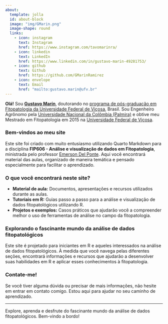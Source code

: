 ```yaml
---
about: 
  template: jolla
  id: about-block
  image: "img/GMarin.png"
  image-shape: round
  links:
    - icon: instagram
      text: Instagram
      href: https://www.instagram.com/tavomarinra/
    - icon: linkedin
      text: LinkedIn
      href: https://www.linkedin.com/in/gustavo-marin-49281753/
    - icon: github
      text: Github
      href: https://github.com/GMarinRamirez
    - icon: envelope
      text: Email
      href: "mailto:gustavo.marin@ufv.br"
---
```


::: {#about-block}
:::

**Olá!** Sou [**Gustavo Marín**](https://www.cenicafe.org/es/index.php/quienes_somos/nuestra_gente/quienes_somos_gustavo_adolfo_marin_ramirez), doutorando no [programa de pós-graduação em Fitopatologia da Universidade Federal de Viçosa](https://www.dfp.ufv.br/), Brasil. Sou Engenheiro Agrônomo pela [Universidade Nacional da Colômbia (Palmira)](https://www.palmira.unal.edu.co/) e obtive meu Mestrado em Fitopatologia em 2015 na [Universidade Federal de Viçosa](https://www.ufv.br/campus-vicosa/).

### Bem-vindos ao meu site

Este site foi criado com muito entusiasmo utilizando Quarto Markdown para a disciplina **FIP606 - Análise e visualização de dados em Fitopatologia**, ministrada pelo professor [Emerson Del Ponte](https://emersondelponte.netlify.app/). Aqui você encontrará material das aulas, organizado de maneira temática e pensado especialmente para facilitar o aprendizado.

### O que você encontrará neste site?

-   **Material de aula:** Documentos, apresentações e recursos utilizados durante as aulas.
-   **Tutoriais em R:** Guias passo a passo para a análise e visualização de dados fitopatológicos utilizando R.
-   **Projetos e exemplos:** Casos práticos que ajudarão você a compreender melhor o uso de ferramentas de análise no campo da fitopatologia.

### Explorando o fascinante mundo da análise de dados fitopatológicos

Este site é projetado para iniciantes em R e aqueles interessados na análise de dados fitopatológicos. À medida que você navega pelas diferentes seções, encontrará informações e recursos que ajudarão a desenvolver suas habilidades em R e aplicar esses conhecimentos à fitopatologia.

### Contate-me!

Se você tiver alguma dúvida ou precisar de mais informações, não hesite em entrar em contato comigo. Estou aqui para ajudar no seu caminho de aprendizado.

------------------------------------------------------------------------

Explore, aprenda e desfrute do fascinante mundo da análise de dados fitopatológicos. Bem-vindo a bordo!
